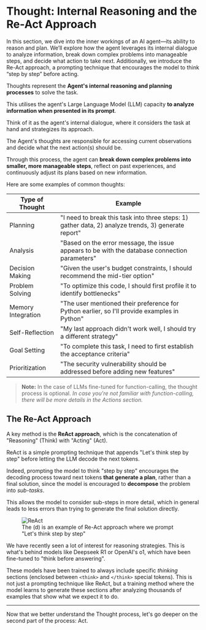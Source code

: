 # Thought: Internal Reasoning and the Re-Act Approach

<Tip> 
In this section, we dive into the inner workings of an AI agent—its ability to reason and plan. We’ll explore how the agent leverages its internal dialogue to analyze information, break down complex problems into manageable steps, and decide what action to take next. Additionally, we introduce the Re-Act approach, a prompting technique that encourages the model to think “step by step” before acting. 
</Tip>

Thoughts represent the **Agent's internal reasoning and planning processes** to solve the task.

This utilises the agent's Large Language Model (LLM) capacity **to analyze information when presented in its prompt**.

Think of it as the agent's internal dialogue, where it considers the task at hand and strategizes its approach.

The Agent's thoughts are responsible for accessing current observations and decide what the next action(s) should be.

Through this process, the agent can **break down complex problems into smaller, more manageable steps**, reflect on past experiences, and continuously adjust its plans based on new information.

Here are some examples of common thoughts:

| Type of Thought | Example |
|----------------|---------|
| Planning | "I need to break this task into three steps: 1) gather data, 2) analyze trends, 3) generate report" |
| Analysis | "Based on the error message, the issue appears to be with the database connection parameters" |
| Decision Making | "Given the user's budget constraints, I should recommend the mid-tier option" |
| Problem Solving | "To optimize this code, I should first profile it to identify bottlenecks" |
| Memory Integration | "The user mentioned their preference for Python earlier, so I'll provide examples in Python" |
| Self-Reflection | "My last approach didn't work well, I should try a different strategy" |
| Goal Setting | "To complete this task, I need to first establish the acceptance criteria" |
| Prioritization | "The security vulnerability should be addressed before adding new features" |

> **Note:** In the case of LLMs fine-tuned for function-calling, the thought process is optional.
> *In case you're not familiar with function-calling, there will be more details in the Actions section.*

## The Re-Act Approach

A key method is the **ReAct approach**, which is the concatenation of  "Reasoning" (Think) with "Acting" (Act). 

ReAct is a simple prompting technique that appends "Let's think step by step" before letting the LLM decode the next tokens. 

Indeed, prompting the model to think "step by step" encourages the decoding process toward next tokens **that generate a plan**, rather than a final solution, since the model is encouraged to **decompose** the problem into *sub-tasks*.

This allows the model to consider sub-steps in more detail, which in general leads to less errors than trying to generate the final solution directly.

<figure>
<img src="https://huggingface.co/datasets/agents-course/course-images/resolve/main/en/unit1/ReAct.png" alt="ReAct"/>
<figcaption>The (d) is an example of Re-Act approach where we prompt "Let's think step by step"
</figcaption>
</figure>

<Tip>
We have recently seen a lot of interest for reasoning strategies. This is what's behind models like Deepseek R1 or OpenAI's o1, which have been fine-tuned to "think before answering".

These models have been trained to always include specific _thinking_ sections (enclosed between `<think>` and `</think>` special tokens). This is not just a prompting technique like ReAct, but a training method where the model learns to generate these sections after analyzing thousands of examples that show what we expect it to do.
</Tip>

--- 
Now that we better understand the Thought process, let's go deeper on the second part of the process: Act.
